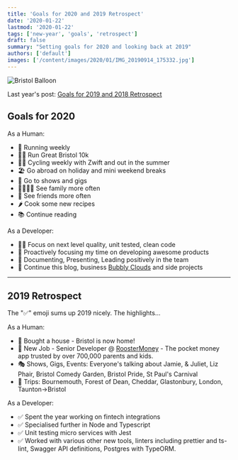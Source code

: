 ```yaml
---
title: 'Goals for 2020 and 2019 Retrospect'
date: '2020-01-22'
lastmod: '2020-01-22'
tags: ['new-year', 'goals', 'retrospect']
draft: false
summary: "Setting goals for 2020 and looking back at 2019"
authors: ['default']
images: ['/content/images/2020/01/IMG_20190914_175332.jpg']
---
```


![Bristol Balloon](/content/images/2020/01/IMG_20190914_175332.jpg)

Last year's post: [Goals for 2019 and 2018 Retrospect](/2018/12/31/goals-for-2019-and-2018-retrospect)

Goals for 2020
--------------

As a Human:

-   👟 Running weekly
-   🏃‍♂️ Run Great Bristol 10k
-   🚴‍♂️ Cycling weekly with Zwift and out in the summer
-   🏖 Go abroad on holiday and mini weekend breaks
-   🎷 Go to shows and gigs
-   👨‍👩‍👧‍👦 See family more often
-   🍻 See friends more often
-   🌶 Cook some new recipes
-   📚 Continue reading

As a Developer:

-   👨‍💻 Focus on next level quality, unit tested, clean code
-   🚀 Proactively focusing my time on developing awesome products
-   📝 Documenting, Presenting, Leading positively in the team
-   🌻 Continue this blog, business [Bubbly Clouds](https://bubblyclouds.com/) and side projects

* * * * *

2019 Retrospect
---------------

The "✅" emoji sums up 2019 nicely. The highlights...

As a Human:

-   🏡 Bought a house - Bristol is now home!
-   🐓 New Job - Senior Developer @ [RoosterMoney](https://roostermoney.com/) - The pocket money app trusted by over 700,000 parents and kids.
-   🎭 Shows, Gigs, Events: Everyone's talking about Jamie, & Juliet, Liz Phair, Bristol Comedy Garden, Bristol Pride, St Paul's Carnival
-   🚗 Trips: Bournemouth, Forest of Dean, Cheddar, Glastonbury, London, Taunton->Bristol

As a Developer:

-   ✅ Spent the year working on fintech integrations
-   ✅ Specialised further in Node and Typescript
-   ✅ Unit testing micro services with Jest
-   ✅ Worked with various other new tools, linters including prettier and ts-lint, Swagger API definitions, Postgres with TypeORM.